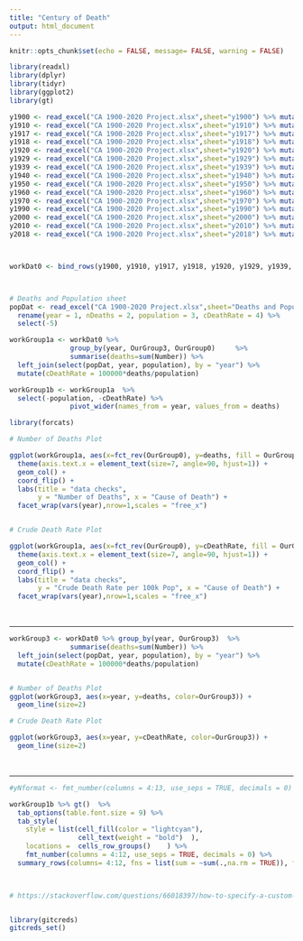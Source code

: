 ```yaml
---
title: "Century of Death"
output: html_document
---
```


```r
knitr::opts_chunk$set(echo = FALSE, message= FALSE, warning = FALSE)
```

```r
library(readxl)
library(dplyr)
library(tidyr)
library(ggplot2)
library(gt)

y1900 <- read_excel("CA 1900-2020 Project.xlsx",sheet="y1900") %>% mutate(year=1900)
y1910 <- read_excel("CA 1900-2020 Project.xlsx",sheet="y1910") %>% mutate(year=1910)
y1917 <- read_excel("CA 1900-2020 Project.xlsx",sheet="y1917") %>% mutate(year=1917)
y1918 <- read_excel("CA 1900-2020 Project.xlsx",sheet="y1918") %>% mutate(year=1918)
y1920 <- read_excel("CA 1900-2020 Project.xlsx",sheet="y1920") %>% mutate(year=1920)
y1929 <- read_excel("CA 1900-2020 Project.xlsx",sheet="y1929") %>% mutate(year=1929)
y1939 <- read_excel("CA 1900-2020 Project.xlsx",sheet="y1939") %>% mutate(year=1939)
y1940 <- read_excel("CA 1900-2020 Project.xlsx",sheet="y1940") %>% mutate(year=1940)
y1950 <- read_excel("CA 1900-2020 Project.xlsx",sheet="y1950") %>% mutate(year=1950)
y1960 <- read_excel("CA 1900-2020 Project.xlsx",sheet="y1960") %>% mutate(year=1960)
y1970 <- read_excel("CA 1900-2020 Project.xlsx",sheet="y1970") %>% mutate(year=1970)
y1990 <- read_excel("CA 1900-2020 Project.xlsx",sheet="y1990") %>% mutate(year=1990)
y2000 <- read_excel("CA 1900-2020 Project.xlsx",sheet="y2000") %>% mutate(year=2000)
y2010 <- read_excel("CA 1900-2020 Project.xlsx",sheet="y2010") %>% mutate(year=2010)
y2018 <- read_excel("CA 1900-2020 Project.xlsx",sheet="y2018") %>% mutate(year=2018)



workDat0 <- bind_rows(y1900, y1910, y1917, y1918, y1920, y1929, y1939, y1940, y1950, y1960, y1970, y1990, y2000, y2010, y2018)



# Deaths and Population sheet
popDat <- read_excel("CA 1900-2020 Project.xlsx",sheet="Deaths and Popu.") %>%
  rename(year = 1, nDeaths = 2, population = 3, cDeathRate = 4) %>%
  select(-5)


```


```r
workGroup1a <- workDat0 %>% 
               group_by(year, OurGroup3, OurGroup0)     %>% 
               summarise(deaths=sum(Number)) %>%
  left_join(select(popDat, year, population), by = "year") %>%
  mutate(cDeathRate = 100000*deaths/population)

workGroup1b <- workGroup1a  %>%
  select(-population, -cDeathRate) %>%
               pivot_wider(names_from = year, values_from = deaths)  

library(forcats)

# Number of Deaths Plot

ggplot(workGroup1a, aes(x=fct_rev(OurGroup0), y=deaths, fill = OurGroup3)) +
  theme(axis.text.x = element_text(size=7, angle=90, hjust=1)) +
  geom_col() +
  coord_flip() +
  labs(title = "data checks",
       y = "Number of Deaths", x = "Cause of Death") +
  facet_wrap(vars(year),nrow=1,scales = "free_x")


# Crude Death Rate Plot

ggplot(workGroup1a, aes(x=fct_rev(OurGroup0), y=cDeathRate, fill = OurGroup3)) +
  theme(axis.text.x = element_text(size=7, angle=90, hjust=1)) +
  geom_col() +
  coord_flip() +
  labs(title = "data checks",
       y = "Crude Death Rate per 100k Pop", x = "Cause of Death") +
  facet_wrap(vars(year),nrow=1,scales = "free_x")


```


<br>
<hr>


```r

workGroup3 <- workDat0 %>% group_by(year, OurGroup3)  %>% 
               summarise(deaths=sum(Number)) %>%
  left_join(select(popDat, year, population), by = "year") %>%
  mutate(cDeathRate = 100000*deaths/population)


# Number of Deaths Plot
ggplot(workGroup3, aes(x=year, y=deaths, color=OurGroup3)) +
  geom_line(size=2) 

# Crude Death Rate Plot

ggplot(workGroup3, aes(x=year, y=cDeathRate, color=OurGroup3)) +
  geom_line(size=2) 


```

<br>
<hr>

```r

#yNformat <- fmt_number(columns = 4:13, use_seps = TRUE, decimals = 0) 

workGroup1b %>% gt()  %>%
  tab_options(table.font.size = 9) %>%
  tab_style(
    style = list(cell_fill(color = "lightcyan"),
                 cell_text(weight = "bold")  ),
    locations =  cells_row_groups()    ) %>%
    fmt_number(columns = 4:12, use_seps = TRUE, decimals = 0) %>%
  summary_rows(columns= 4:12, fns = list(sum = ~sum(.,na.rm = TRUE)), formatter = fmt_number)
  


# https://stackoverflow.com/questions/66018397/how-to-specify-a-custom-formatter-function-gt-table-grand-summary



```





```r
library(gitcreds)
gitcreds_set()


```

